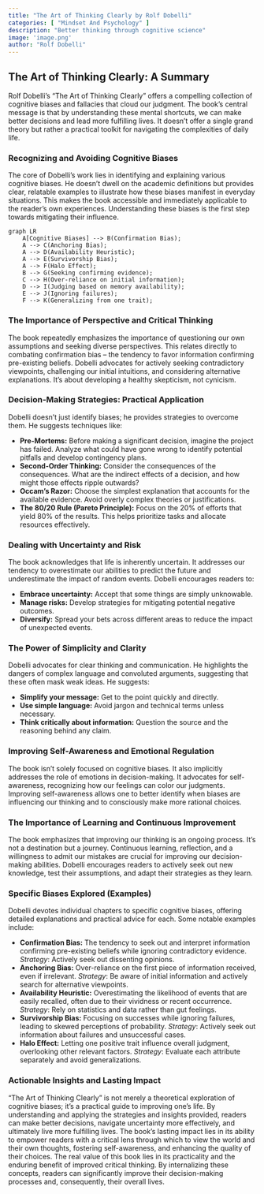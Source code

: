 ```yaml
---
title: "The Art of Thinking Clearly by Rolf Dobelli"
categories: [ "Mindset And Psychology" ]
description: "Better thinking through cognitive science"
image: 'image.png'
author: "Rolf Dobelli"
---
```

## The Art of Thinking Clearly: A Summary

Rolf Dobelli's "The Art of Thinking Clearly" offers a compelling collection of cognitive biases and fallacies that cloud our judgment.  The book’s central message is that by understanding these mental shortcuts, we can make better decisions and lead more fulfilling lives.  It doesn't offer a single grand theory but rather a practical toolkit for navigating the complexities of daily life.


### Recognizing and Avoiding Cognitive Biases

The core of Dobelli's work lies in identifying and explaining various cognitive biases.  He doesn't dwell on the academic definitions but provides clear, relatable examples to illustrate how these biases manifest in everyday situations.  This makes the book accessible and immediately applicable to the reader's own experiences.  Understanding these biases is the first step towards mitigating their influence.

```mermaid
graph LR
    A[Cognitive Biases] --> B(Confirmation Bias);
    A --> C(Anchoring Bias);
    A --> D(Availability Heuristic);
    A --> E(Survivorship Bias);
    A --> F(Halo Effect);
    B --> G(Seeking confirming evidence);
    C --> H(Over-reliance on initial information);
    D --> I(Judging based on memory availability);
    E --> J(Ignoring failures);
    F --> K(Generalizing from one trait);
```

###  The Importance of  Perspective and  Critical Thinking

The book repeatedly emphasizes the importance of questioning our own assumptions and seeking diverse perspectives.  This relates directly to combating confirmation bias – the tendency to favor information confirming pre-existing beliefs.  Dobelli advocates for actively seeking contradictory viewpoints, challenging our initial intuitions, and considering alternative explanations.  It's about developing a healthy skepticism, not cynicism.


###  Decision-Making Strategies: Practical Application


Dobelli doesn't just identify biases; he provides strategies to overcome them.  He suggests techniques like:

* **Pre-Mortems:** Before making a significant decision, imagine the project has failed.  Analyze what could have gone wrong to identify potential pitfalls and develop contingency plans.
* **Second-Order Thinking:**  Consider the consequences of the consequences.  What are the indirect effects of a decision, and how might those effects ripple outwards?
* **Occam's Razor:**  Choose the simplest explanation that accounts for the available evidence.  Avoid overly complex theories or justifications.
* **The 80/20 Rule (Pareto Principle):** Focus on the 20% of efforts that yield 80% of the results. This helps prioritize tasks and allocate resources effectively.

###  Dealing with  Uncertainty and Risk


The book acknowledges that life is inherently uncertain.  It addresses our tendency to overestimate our abilities to predict the future and underestimate the impact of random events.  Dobelli encourages readers to:

* **Embrace uncertainty:** Accept that some things are simply unknowable.
* **Manage risks:** Develop strategies for mitigating potential negative outcomes.
* **Diversify:** Spread your bets across different areas to reduce the impact of unexpected events.


###  The Power of  Simplicity and Clarity


Dobelli advocates for clear thinking and communication.  He highlights the dangers of complex language and convoluted arguments, suggesting that these often mask weak ideas.  He suggests:

* **Simplify your message:**  Get to the point quickly and directly.
* **Use simple language:** Avoid jargon and technical terms unless necessary.
* **Think critically about information:**  Question the source and the reasoning behind any claim.


###  Improving  Self-Awareness and  Emotional Regulation


The book isn’t solely focused on cognitive biases. It also implicitly addresses the role of emotions in decision-making.  It advocates for self-awareness, recognizing how our feelings can color our judgments.  Improving self-awareness allows one to better identify when biases are influencing our thinking and to consciously make more rational choices.


###  The Importance of  Learning and  Continuous Improvement


The book emphasizes that improving our thinking is an ongoing process.  It's not a destination but a journey.  Continuous learning, reflection, and a willingness to admit our mistakes are crucial for improving our decision-making abilities.  Dobelli encourages readers to actively seek out new knowledge, test their assumptions, and adapt their strategies as they learn.


###  Specific Biases Explored (Examples)


Dobelli devotes individual chapters to specific cognitive biases, offering detailed explanations and practical advice for each.  Some notable examples include:

* **Confirmation Bias:** The tendency to seek out and interpret information confirming pre-existing beliefs while ignoring contradictory evidence.  *Strategy*: Actively seek out dissenting opinions.
* **Anchoring Bias:** Over-reliance on the first piece of information received, even if irrelevant.  *Strategy*: Be aware of initial information and actively search for alternative viewpoints.
* **Availability Heuristic:** Overestimating the likelihood of events that are easily recalled, often due to their vividness or recent occurrence.  *Strategy*: Rely on statistics and data rather than gut feelings.
* **Survivorship Bias:** Focusing on successes while ignoring failures, leading to skewed perceptions of probability.  *Strategy*: Actively seek out information about failures and unsuccessful cases.
* **Halo Effect:**  Letting one positive trait influence overall judgment, overlooking other relevant factors. *Strategy*:  Evaluate each attribute separately and avoid generalizations.


###  Actionable Insights and Lasting Impact


"The Art of Thinking Clearly" is not merely a theoretical exploration of cognitive biases; it's a practical guide to improving one's life.  By understanding and applying the strategies and insights provided, readers can make better decisions, navigate uncertainty more effectively, and ultimately live more fulfilling lives.  The book's lasting impact lies in its ability to empower readers with a critical lens through which to view the world and their own thoughts, fostering self-awareness, and enhancing the quality of their choices. The real value of this book lies in its practicality and the enduring benefit of improved critical thinking. By internalizing these concepts, readers can significantly improve their decision-making processes and, consequently, their overall lives.

